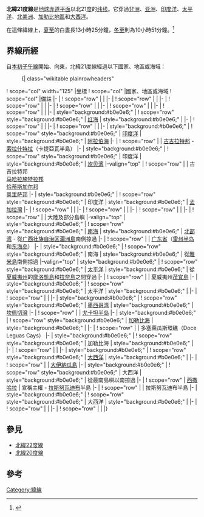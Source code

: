 {{Location map-line|lat=21}}
{{kml}}
'''北緯21度線'''是[[地球|地球]][[赤道|赤道平面]]以北21[[度_(角)|度]]的[[纬线|纬线]]。它穿過[[非洲|非洲]]、[[亚洲|亚洲]]、[[印度洋|印度洋]]、[[太平洋|太平洋]]、[[北美洲|北美洲]]、[[加勒比地區|加勒比地區]]和[[大西洋|大西洋]]。

在這條緯線上，[[夏至|夏至]]的白晝長13小時25分鐘，[[冬至|冬至]]則為10小時51分鐘。<ref>{{cite web|title=Duration of Daylight|url=http://aa.usno.navy.mil/data/docs/Dur_OneYear.php|publisher=Astronomical Applications Department of the U.S. Naval Observatory|accessdate=2015-08-28|archive-date=2017-07-18|archive-url=https://web.archive.org/web/20170718031549/http://aa.usno.navy.mil/data/docs/Dur_OneYear.php|dead-url=no}}{{en}}</ref>

== 界線所經 ==
自[[本初子午線|本初子午線]]開始、向東，北緯21度線經過以下國家、地區或海域：

:{| class="wikitable plainrowheaders"
! scope="col" width="125" |坐標
! scope="col" |國家、地區或海域
! scope="col" |備註
|-
| {{Coord|21|0|N|0|0|E|type:landmark|name=本初子午線}}
! scope="row" | {{MLI}}
|
|-
| {{Coord|21|0|N|1|11|E|type:country|name=阿爾及利亞}}
! scope="row" | {{DZA}}
|
|-
| {{Coord|21|0|N|7|42|E|type:country|name=尼日}}
! scope="row" | {{NER}}
|
|-
| {{Coord|21|0|N|15|36|E|type:country|name=查德}}
! scope="row" | {{TCD}}
|
|-
| {{Coord|21|0|N|21|5|E|type:country|name=利比亞}}
! scope="row" | {{LBY}}
|
|-
| {{Coord|21|0|N|25|0|E|type:country|name=蘇丹}}
! scope="row" | {{SDN}}
|
|-
| style="background:#b0e0e6;" | {{Coord|21|0|N|37|7|E|type:waterbody|name=紅海}}
! scope="row" style="background:#b0e0e6;" | [[红海|红海]]
| style="background:#b0e0e6;" |
|-
| {{Coord|21|0|N|39|17|E|type:country|name=沙烏地阿拉伯}}
! scope="row" | {{SAU}}
|
|-
| {{Coord|21|0|N|55|20|E|type:country|name=阿曼}}
! scope="row" | {{OMN}}
|
|-
| style="background:#b0e0e6;" | {{Coord|21|0|N|58|48|E|type:waterbody|name=印度洋}}
! scope="row" style="background:#b0e0e6;" | [[印度洋|印度洋]]
| style="background:#b0e0e6;" | [[阿拉伯海|阿拉伯海]]
|-
| {{Coord|21|0|N|70|14|E|type:country|name=印度}}
! scope="row" | {{IND}}
| [[古吉拉特邦|古吉拉特邦]] - [[索拉什特拉|索拉什特拉]]（卡提亞瓦半島）
|-
| style="background:#b0e0e6;" | {{Coord|21|0|N|71|40|E|type:waterbody|name=印度洋}}
! scope="row" style="background:#b0e0e6;" | 印度洋
| style="background:#b0e0e6;" | [[坎贝湾|坎贝湾]]
|-valign="top"
| {{Coord|21|0|N|72|44|E|type:country|name=印度}}
! scope="row" | {{IND}}
| 古吉拉特邦<br/> [[马哈拉施特拉邦|马哈拉施特拉邦]]<br/> [[恰蒂斯加尔邦|恰蒂斯加尔邦]]<br/> [[奥里萨邦|奥里萨邦]]
|-
| style="background:#b0e0e6;" | {{Coord|21|0|N|86|53|E|type:waterbody|name=印度洋}}
! scope="row" style="background:#b0e0e6;" | 印度洋
| style="background:#b0e0e6;" | [[孟加拉灣|孟加拉灣]]
|-
| {{Coord|21|0|N|92|11|E|type:country|name=孟加拉}}
! scope="row" | {{BGD}}
|
|-
| {{Coord|21|0|N|92|16|E|type:country|name=緬甸}}
! scope="row" | {{MMR}}
|
|-
| {{Coord|21|0|N|100|33|E|type:country|name=寮國}}
! scope="row" | {{LAO}}
|
|-
| {{Coord|21|0|N|103|4|E|type:country|name=越南}}
! scope="row" | {{VNM}}
| 大陸及部分島嶼
|-valign="top"
| style="background:#b0e0e6;" | {{Coord|21|0|N|107|50|E|type:waterbody|name=南海}}
! scope="row" style="background:#b0e0e6;" | [[南海|南海]]
| style="background:#b0e0e6;" | [[北部湾|北部湾]] - 從{{PRC}}[[广西壮族自治区|广西壮族自治区]][[潿洲島|潿洲島]]南側掠過
|-
| {{Coord|21|0|N|109|41|E|type:country|name=中國}}
! scope="row" | {{PRC}}
| [[广东省|广东省]]（[[雷州半岛|雷州半岛]]和[[东海岛|东海岛]]）
|-
| style="background:#b0e0e6;" | {{Coord|21|0|N|110|31|E|type:waterbody|name=南海}}
! scope="row" style="background:#b0e0e6;" | 南海
| style="background:#b0e0e6;" | 從{{PHL}}[[雅米島|雅米島]]南側掠過
|-valign="top"
| style="background:#b0e0e6;" | {{Coord|21|0|N|121|56|E|type:waterbody|name=太平洋}}
! scope="row" style="background:#b0e0e6;" | [[太平洋|太平洋]]
| style="background:#b0e0e6;" | 從{{USA}}[[夏威夷州|夏威夷州]]的[[摩洛凱島|摩洛凱島]]和[[拉奈島|拉奈島]]之間穿過
|-
| {{Coord|21|0|N|156|40|W|type:country|name=美國}}
! scope="row" | {{USA}}
| 夏威夷州[[茂宜島|茂宜島]]
|-
| style="background:#b0e0e6;" | {{Coord|21|0|N|156|33|W|type:waterbody|name=太平洋}}
! scope="row" style="background:#b0e0e6;" | 太平洋
| style="background:#b0e0e6;" |
|-
| {{Coord|21|0|N|105|20|W|type:country|name=墨西哥}}
! scope="row" | {{MEX}}
|
|-
| style="background:#b0e0e6;" | {{Coord|21|0|N|97|19|W|type:waterbody|name=墨西哥灣}}
! scope="row" style="background:#b0e0e6;" | [[墨西哥湾|墨西哥湾]]
| style="background:#b0e0e6;" | [[坎佩切灣|坎佩切灣]]
|-
| {{Coord|21|0|N|90|20|W|type:country|name=墨西哥}}
! scope="row" | {{MEX}}
| [[尤卡坦半岛|尤卡坦半岛]]
|-
| style="background:#b0e0e6;" | {{Coord|21|0|N|86|49|W|type:waterbody|name=加勒比海}}
! scope="row" style="background:#b0e0e6;" | [[加勒比海|加勒比海]]
| style="background:#b0e0e6;" |
|-
| {{Coord|21|0|N|79|13|W|type:country|name=古巴}}
! scope="row" | {{CUB}}
| 多塞萊瓜斯環礁（Doce Leguas Cays）
|-
| style="background:#b0e0e6;" | {{Coord|21|0|N|79|10|W|type:waterbody|name=加勒比海}}
! scope="row" style="background:#b0e0e6;" | 加勒比海
| style="background:#b0e0e6;" |
|-
| {{Coord|21|0|N|78|26|W|type:country|name=古巴}}
! scope="row" | {{CUB}}
|
|-
| style="background:#b0e0e6;" | {{Coord|21|0|N|75|34|W|type:waterbody|name=大西洋}}
! scope="row" style="background:#b0e0e6;" | [[大西洋|大西洋]]
| style="background:#b0e0e6;" |
|-
| {{Coord|21|0|N|73|42|W|type:country|name=巴哈馬}}
! scope="row" | {{BHS}}
| [[大伊納瓜島|大伊納瓜島]]
|-
| style="background:#b0e0e6;" | {{Coord|21|0|N|73|8|W|type:waterbody|name=大西洋}}
! scope="row" style="background:#b0e0e6;" | 大西洋
| style="background:#b0e0e6;" | 從{{TCA}}最南島嶼以南掠過
|-
| {{Coord|21|0|N|17|3|W|type:country|name=西撒哈拉}}
! scope="row" | [[西撒哈拉|西撒哈拉]]
| {{MAR}}宣稱主權 - [[拉斯努瓦迪布|拉斯努瓦迪布]]半島
|-
| {{Coord|21|0|N|17|2|W|type:country|name=毛利塔尼亞}}
! scope="row" | {{MRT}}
| 拉斯努瓦迪布半島
|-
| style="background:#b0e0e6;" | {{Coord|21|0|N|17|0|W|type:waterbody|name=大西洋}}
! scope="row" style="background:#b0e0e6;" | 大西洋
| style="background:#b0e0e6;" |
|-
| {{Coord|21|0|N|16|50|W|type:country|name=毛利塔尼亞}}
! scope="row" | {{MRT}}
|
|-
| {{Coord|21|0|N|6|6|W|type:country|name=馬利}}
! scope="row" | {{MLI}}
|
|}

== 參見 ==
*[[北緯22度線|北緯22度線]]
*[[北緯20度線|北緯20度線]]

== 參考 ==
{{reflist}}

{{geographical coordinates|state=collapsed}}

[[Category:緯線|Category:緯線]]